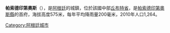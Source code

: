 {{unreferenced|time=2018-11-03T02:39:56+00:00}}
{{Coord|43|51|50|S|69|2|50|W|display=title}}

'''帕索德印第奧斯'''（{{lang-es|Paso de Indios}}），是[[阿根廷|阿根廷]]的城鎮，位於該國中部[[丘布特省|丘布特省]]，是[[帕索德印第奧斯縣|帕索德印第奧斯縣]]的首府，海拔高度575米，每年平均降雨量200毫米，2010年人口1,264。

{{Argentina-geo-stub}}
[[Category:阿根廷城市|Category:阿根廷城市]]